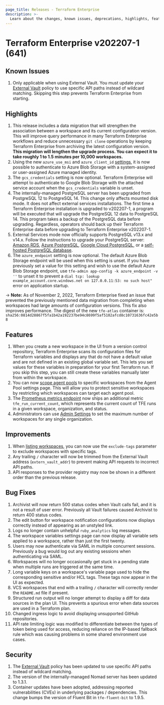 ```yaml
---
page_title: Releases - Terraform Enterprise
description: >-
  Learn about the changes, known issues, deprecations, highlights, features, improvements, bug fixes, and security fixes for the v202207-1 (641) release.
---
```


# Terraform Enterprise v202207-1 (641)

## Known Issues

1. Only applicable when using External Vault. You must update your [External Vault](/terraform/enterprise/v202207-1/replicated/install/vault) policy to use specific API paths instead of wildcard matching. Skipping this step prevents Terraform Enterprise from starting.

## Highlights

1. This release includes a data migration that will strengthen the association between a workspace and its current configuration version. This will improve query performance in many Terraform Enterprise workflows and reduce unnecessary `git clone` operations by keeping Terraform Enterprise from archiving the latest configuration version. **This migration will lengthen the upgrade process. You can expect it to take roughly 1 to 1.5 minutes per 10,000 workspaces.**
1. Using the new `azure_use_msi` and `azure_client_id` [settings](/terraform/enterprise/v202207-1/replicated/install/automated/automating-the-installer#available-settings), it is now possible to authenticate to Azure Blob Storage with a system-assigned or user-assigned Azure managed identity.
1. The `gcs_credentials` setting is now optional. Terraform Enterprise will attempt to authenticate to Google Blob Storage with the attached service account when the `gcs_credentials` variable is unset.
1. The internally-managed PostgreSQL server has been upgraded from PostgreSQL 12 to PostgreSQL 14. This change only affects mounted disk mode. It does not affect external services installations. The first time a Terraform Enterprise installation is upgraded to v202207-1, a program will be executed that will upgrade the PostgreSQL 12 data to PostgreSQL 14. This program takes a backup of the PostgreSQL data before upgrading. Regardless, operators should back up their Terraform Enterprise data before upgrading to Terraform Enterprise v202207-1.
1. External Services mode now officially supports PostgreSQL v13.x and v14.x. Follow the instructions to upgrade your PostgreSQL server: [Amazon RDS](https://docs.aws.amazon.com/AmazonRDS/latest/UserGuide/USER_UpgradeDBInstance.PostgreSQL.html), [Azure PostgreSQL](https://docs.microsoft.com/en-us/azure/postgresql/single-server/how-to-upgrade-using-dump-and-restore), [Google Cloud PostgreSQL](https://cloud.google.com/sql/docs/postgres/upgrade-major-db-version-inplace), or a [self-hosted PostgreSQL database](https://www.postgresql.org/docs/current/upgrading.html).
1. The `azure_endpoint` setting is now optional. The default Azure Blob Storage endpoint will be used when this setting is unset. If you have previously set a value for this setting and wish to use the default Azure Blob Storage endpoint, use `tfe-admin app-config -k azure_endpoint -v ''` to unset it to prevent a `dial tcp: lookup example_account.core.windows.net on 127.0.0.11:53: no such host"` error on application startup.

-> **Note:** As of November 2, 2022, Terraform Enterprise fixed an issue that prevented the previously mentioned data migration from completing when workspaces had large amounts of configuration versions. This fix also improves performance. The digest of the new `tfe-atlas` container is: `sha256:0814d28867f5fa1b42a192237be94c8699f5af5102afcd8c10731636fc42e5b8`

## Features

1. When you create a new workspace in the UI from a version control repository, Terraform Enterprise scans its configuration files for Terraform variables and displays any that do not have a default value and are not defined in an existing global variable set. This lets you set values for these variables in preparation for your first Terraform run. If you skip this step, you can still create these variables manually later from within the workspace.
1. You can now [scope agent pools](/terraform/cloud-docs/agents#scope-an-agent-pool-to-specific-workspaces) to specific workspaces from the Agent Pool settings page. This will allow you to protect sensitive workspaces by restricting which workspaces can target each agent pool.
1. The [Prometheus metrics endpoint](/terraform/enterprise/v202207-1/replicated/monitoring/monitoring#terraform-enterprise-metrics) now ships an additional metric `tfe_run_current_count`, which represents the current count of TFE runs in a given workspace, organization, and status.
1. Administrators can use [Admin Settings](/terraform/enterprise/api-docs/admin/settings) to set the maximum number of workspaces for any single organization.

## Improvements

1. When [listing workspaces](/terraform/enterprise/api-docs/workspaces#list-workspaces), you can now use the `exclude-tags` parameter to exclude workspaces with specific tags.
1. Any trailing `/` character will now be trimmed from the External Vault address (`extern_vault_addr`) to prevent making API requests to incorrect API paths.
1. API responses to the provider registry may now be shown in a different order than the previous release.

## Bug Fixes

1. Archivist will now return 500 status codes when Vault calls fail, and it is not a result of user error. Previously all Vault failures caused Archivist to return 400 status codes.
1. The edit button for workspace notification configurations now displays correctly instead of appearing as an unstyled link.
1. Logs no longer contain unhelpful `ruby_analytics` log messages.
1. The workspace variables settings page can now display all variable sets applied to a workspace, rather than just the first twenty.
1. Users may now authenticate via SAML in multiple concurrent sessions. Previously a bug would log out any existing sessions when authenticating via SAML.
1. Workspaces will no longer occasionally get stuck in a pending state when multiple runs are triggered at the same time.
1. Long variable keys on a workspace's variable page used to hide the corresponding sensitive and/or HCL tags. These tags now appear in the UI as expected.
1. VCS workspaces that end with a trailing `/` character will correctly render the `README.md` file if present.
1. Structured run output will no longer attempt to display a diff for data sources in the plan UI. This prevents a spurious error when data sources are used in a Terraform plan.
1. Changed ingress logic to avoid displaying unsupported GitHub repositories.
1. API rate limiting logic was modified to differentiate between the types of token being used for access, reducing reliance on the IP-based fallback rule which was causing problems in some shared environment use cases.

## Security

1. The [External Vault](/terraform/enterprise/v202207-1/replicated/install/vault) policy has been updated to use specific API paths instead of wildcard matching.
1. The version of the internally-managed Nomad server has been updated to 1.3.1.
1. Container updates have been adopted, addressing reported vulnerabilities (CVEs) in underlying packages / dependencies. This change bumps the version of Fluent Bit in `tfe-fluent-bit` to 1.9.5.
